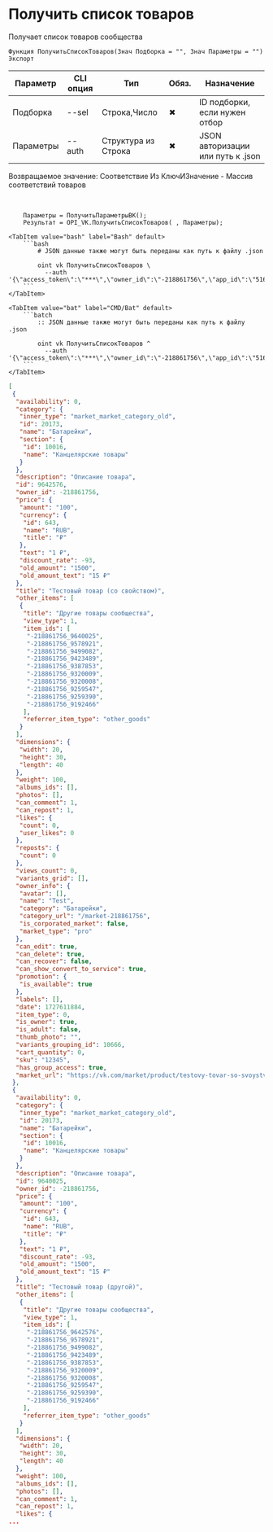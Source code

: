 ﻿---
sidebar_position: 2
description: Получить список товаров и другие функции для работы с VK в Открытом пакете интеграций - бесплатной open-source библиотеке интеграций для 1С:Предприятие 8, OneScript и CLI
keywords: [1C, 1С, 1С:Предприятие, 1С:Предприятие 8.3, API, Интеграция, Сервисы, Обмен, OneScript, CLI, VK]
---


# Получить список товаров
 Получает список товаров сообщества



`Функция ПолучитьСписокТоваров(Знач Подборка = "", Знач Параметры = "") Экспорт`

  | Параметр | CLI опция | Тип | Обяз. | Назначение |
  |-|-|-|-|-|
  | Подборка | --sel | Строка,Число | &#x2716; | ID подборки, если нужен отбор |
  | Параметры | --auth | Структура из Строка | &#x2716; | JSON авторизации или путь к .json |

  
  Возвращаемое значение:   Соответствие Из КлючИЗначение - Массив соответствий товаров

<br/>




```bsl title="Пример использования для 1С:Предприятие/OneScript"
    Параметры = ПолучитьПараметрыВК();
    Результат = OPI_VK.ПолучитьСписокТоваров( , Параметры);
```
    

 <Tabs>
  
    <TabItem value="bash" label="Bash" default>
        ```bash
            # JSON данные также могут быть переданы как путь к файлу .json
            
            oint vk ПолучитьСписокТоваров \
              --auth '{\"access_token\":\"***\",\"owner_id\":\"-218861756\",\"app_id\":\"51694790\",\"group_id\":\"218861756\"}'
        ```
    </TabItem>
  
    <TabItem value="bat" label="CMD/Bat" default>
        ```batch
            :: JSON данные также могут быть переданы как путь к файлу .json
            
            oint vk ПолучитьСписокТоваров ^
              --auth '{\"access_token\":\"***\",\"owner_id\":\"-218861756\",\"app_id\":\"51694790\",\"group_id\":\"218861756\"}'
        ```
    </TabItem>
</Tabs>


```json title="Результат"
[
 {
  "availability": 0,
  "category": {
   "inner_type": "market_market_category_old",
   "id": 20173,
   "name": "Батарейки",
   "section": {
    "id": 10016,
    "name": "Канцелярские товары"
   }
  },
  "description": "Описание товара",
  "id": 9642576,
  "owner_id": -218861756,
  "price": {
   "amount": "100",
   "currency": {
    "id": 643,
    "name": "RUB",
    "title": "₽"
   },
   "text": "1 ₽",
   "discount_rate": -93,
   "old_amount": "1500",
   "old_amount_text": "15 ₽"
  },
  "title": "Тестовый товар (со свойством)",
  "other_items": [
   {
    "title": "Другие товары сообщества",
    "view_type": 1,
    "item_ids": [
     "-218861756_9640025",
     "-218861756_9578921",
     "-218861756_9499082",
     "-218861756_9423489",
     "-218861756_9387853",
     "-218861756_9320009",
     "-218861756_9320008",
     "-218861756_9259547",
     "-218861756_9259390",
     "-218861756_9192466"
    ],
    "referrer_item_type": "other_goods"
   }
  ],
  "dimensions": {
   "width": 20,
   "height": 30,
   "length": 40
  },
  "weight": 100,
  "albums_ids": [],
  "photos": [],
  "can_comment": 1,
  "can_repost": 1,
  "likes": {
   "count": 0,
   "user_likes": 0
  },
  "reposts": {
   "count": 0
  },
  "views_count": 0,
  "variants_grid": [],
  "owner_info": {
   "avatar": [],
   "name": "Test",
   "category": "Батарейки",
   "category_url": "/market-218861756",
   "is_corporated_market": false,
   "market_type": "pro"
  },
  "can_edit": true,
  "can_delete": true,
  "can_recover": false,
  "can_show_convert_to_service": true,
  "promotion": {
   "is_available": true
  },
  "labels": [],
  "date": 1727611884,
  "item_type": 0,
  "is_owner": true,
  "is_adult": false,
  "thumb_photo": "",
  "variants_grouping_id": 10666,
  "cart_quantity": 0,
  "sku": "12345",
  "has_group_access": true,
  "market_url": "https://vk.com/market/product/testovy-tovar-so-svoystvom-218861756-9642576"
 },
 {
  "availability": 0,
  "category": {
   "inner_type": "market_market_category_old",
   "id": 20173,
   "name": "Батарейки",
   "section": {
    "id": 10016,
    "name": "Канцелярские товары"
   }
  },
  "description": "Описание товара",
  "id": 9640025,
  "owner_id": -218861756,
  "price": {
   "amount": "100",
   "currency": {
    "id": 643,
    "name": "RUB",
    "title": "₽"
   },
   "text": "1 ₽",
   "discount_rate": -93,
   "old_amount": "1500",
   "old_amount_text": "15 ₽"
  },
  "title": "Тестовый товар (другой)",
  "other_items": [
   {
    "title": "Другие товары сообщества",
    "view_type": 1,
    "item_ids": [
     "-218861756_9642576",
     "-218861756_9578921",
     "-218861756_9499082",
     "-218861756_9423489",
     "-218861756_9387853",
     "-218861756_9320009",
     "-218861756_9320008",
     "-218861756_9259547",
     "-218861756_9259390",
     "-218861756_9192466"
    ],
    "referrer_item_type": "other_goods"
   }
  ],
  "dimensions": {
   "width": 20,
   "height": 30,
   "length": 40
  },
  "weight": 100,
  "albums_ids": [],
  "photos": [],
  "can_comment": 1,
  "can_repost": 1,
  "likes": {
...
```
